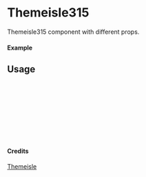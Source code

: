 
<Meta of={Themeisle315} title="Themeisle/Themeisle315" />

# Themeisle315

Themeisle315 component with different props.

#### Example

<Canvas of={Themeisle315.Primary} />

## Usage

```ts
import { Themeisle315 } from "yadl-ui";

const Example = () => {
  return (
      <Themeisle315 />
  );
};

export default Example;
```

#### Credits
[Themeisle](https://themeisle.com/illustrations)
